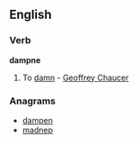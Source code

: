 ==English==

===Verb===
'''dampne'''

# {{transitive|obsolete}} To [[damn]] - [[w:Geoffrey Chaucer|Geoffrey Chaucer]]

===Anagrams===
* [[dampen#English|dampen]]
* [[madnep#English|madnep]]